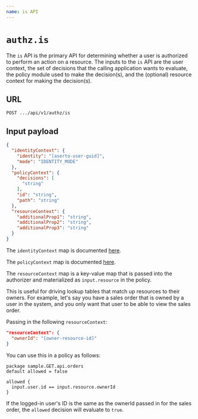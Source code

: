 ```yaml
---
name: is API
---
```


# `authz.is`

The `is` API is the primary API for determining whether a user is authorized to perform an action 
on a resource. The inputs to the `is` API are the user context, the set of decisions that the calling 
application wants to evaluate, the policy module used to make the decision(s), and the (optional) resource 
context for making the decision(s).

## URL

`POST .../api/v1/authz/is`

## Input payload

```json
{
  "identityContext": {
    "identity": "[aserto-user-guid]",
    "mode": "IDENTITY_MODE"
  }, 
  "policyContext": {
    "decisions": [
      "string"
    ],
    "id": "string",
    "path": "string"
  },
  "resourceContext": {
    "additionalProp1": "string",
    "additionalProp2": "string",
    "additionalProp3": "string"
  }
}
```

The `identityContext` map is documented [here](/authorizer/identity-context).

The `policyContext` map is documented [here](/authorizer/policy-context).

The `resourceContext` map is a key-value map that is passed into the authorizer and materialized 
as `input.resource` in the policy.

This is useful for driving lookup tables that match up resources to their owners. 
For example, let's say you have a sales order that is owned by a user in the system, and you 
only want that user to be able to view the sales order.  

Passing in the following `resourceContext`:

```json
"resourceContext": {
  "ownerId": "[owner-resource-id]"
}
```

You can use this in a policy as follows:

```rego
package sample.GET.api.orders
default allowed = false

allowed {
  input.user.id == input.resource.ownerId
}
```

If the logged-in user's ID is the same as the ownerId passed in for the sales order, the `allowed`
decision will evaluate to `true`.
